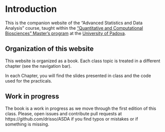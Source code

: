 # Introduction {.unnumbered}

This is the companion website of the "Advanced Statistics and Data Analysis" course, taught within the ["Quantitative and Computational Biosciences" Master's program](https://www.unipd.it/en/educational-offer/second-cycle-degree/science?tipo=LM&scuola=SC&ordinamento=2024&key=SC2804&cg=science) at the [University of Padova](https://www.unipd.it/).

## Organization of this website

This website is organized as a book. Each class topic is treated in a different
chapter (see the navigation bar).

In each Chapter, you will find the slides presented in class and the code used
for the practicals.

## Work in progress

The book is a work in progress as we move through the first edition of this class.
Please, open issues and contribute pull requests at https://github.com/drisso/ASDA
if you find typos or mistakes or if something is missing.

